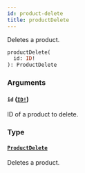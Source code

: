```yaml
---
id: product-delete
title: productDelete
---
```


Deletes a product.

```graphql
productDelete(
  id: ID!
): ProductDelete

```

### Arguments

#### `id` ([`ID!`](../../../developer/api-reference/scalars/id))

ID of a product to delete.

### Type

#### [`ProductDelete`](../../../developer/api-reference/objects/product-delete)

Deletes a product.
